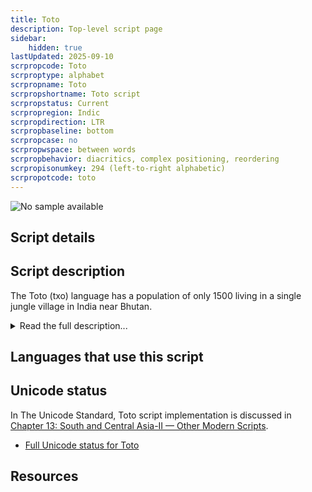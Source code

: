 ```yaml
---
title: Toto
description: Top-level script page
sidebar:
    hidden: true
lastUpdated: 2025-09-10
scrpropcode: Toto
scrproptype: alphabet
scrpropname: Toto
scrpropshortname: Toto script
scrpropstatus: Current
scrpropregion: Indic
scrpropdirection: LTR
scrpropbaseline: bottom
scrpropcase: no
scrpropwspace: between words
scrpropbehavior: diacritics, complex positioning, reordering
scrpropisonumkey: 294 (left-to-right alphabetic)
scrpropotcode: toto
---
```



![No sample available](../images/nosample.png)



## Script details

<ScriptDetails />

## Script description

The Toto (txo) language has a population of only 1500 living in a single jungle village in India near Bhutan.

<details>
<summary>Read the full description...</summary>The script for Toto was designed by Dhaniram Toto who is an elder in the Toto community. The script was officially launched in the community on 22nd May 2015. 

The script supports the 30 phonemes found in the language.

####  Tone

Tone is only used when the lack of it would confuse two words (the same could be said of vowel length). When tone is used it can either be rising or falling, and it is pronounced across the entire word (or phrase) - most easily heard in the final syllable. Tone is carried in the lexical stem but generally heard most in the suffix morphemes. A character for rising tone is included in the script. Falling tone is not marked. The tone marker appears only on vowels, and it is currently placed on the first vowel of the stem.

####  Vowel Length

Another [supra-segmental](/reference/glossary#supraseg) that is only used when required for contrast is vowel length. Vowel length is indicated by doubling the vowels.

Some words have a vowel sound that is repeated with a very short gap between. In these words an apostrophe ( ’ ) is used between the vowels. It is recommended that implementations use U+02BC MODIFIER LETTER APOSTROPHE to represent this.

####  Breathiness

Breathiness is only marked on vowels. Front vowels all have contrasting breathy versions, but not back vowels. Mid and close front vowels also have rounded versions that contrast.

####  Diphthongs

There is some debate about whether there are diphthongs in the language. In the Toto script they are not written.

####  Digits

There are currently no script-specific digits. A column including 10 free slots may be needed in the future if the community decides to encode script-specific digits.

####  Punctuation

Latin script punctuation is currently being used with the Toto script. An apostrophe is also used to mark a glottal.
</details>

## Languages that use this script

<WsList script='Toto' wsMax='5' />

## Unicode status

In The Unicode Standard, Toto script implementation is discussed in [Chapter 13: South and Central Asia-II — Other Modern Scripts](https://www.unicode.org/versions/latest/core-spec/chapter-13/#G50178).

- [Full Unicode status for Toto](/scrlang/unicode/toto-unicode)



## Resources

<ScriptResources detailSummary='seemore' />

